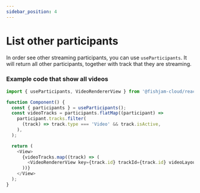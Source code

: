 ```yaml
---
sidebar_position: 4
---
```


# List other participants

In order see other streaming participants, you can use `useParticipants`. It will return all
other participants, together with track that they are streaming.

### Example code that show all videos

```ts
import { useParticipants, VideoRendererView } from '@fishjam-cloud/react-native-client';

function Component() {
  const { participants } = useParticipants();
  const videoTracks = participants.flatMap((participant) =>
    participant.tracks.filter(
      (track) => track.type === 'Video' && track.isActive,
    ),
  );

  return (
    <View>
      {videoTracks.map((track) => (
        <VideoRendererView key={track.id} trackId={track.id} videoLayout="FIT" />
      ))}
    </View>
  );
}
```

